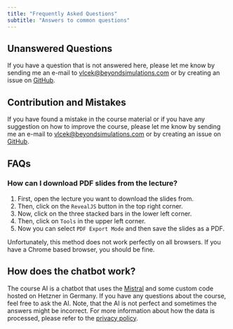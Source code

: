 ```yaml
---
title: "Frequently Asked Questions"
subtitle: "Answers to common questions"
---
```

## Unanswered Questions
If you have a question that is not answered here, please let me know by sending me an e-mail to [vlcek@beyondsimulations.com](mailto:vlcek@beyondsimulations.com?subject=ProgrammingPythonKLU25) or by creating an issue on [GitHub](https://github.com/beyondsimulations/Introduction-to-Python/issues).

## Contribution and Mistakes
If you have found a mistake in the course material or if you have any suggestion on how to improve the course, please let me know by sending me an e-mail to [vlcek@beyondsimulations.com](mailto:vlcek@beyondsimulations.com?subject=ProgrammingPythonKLU25Mistake) or by creating an issue on [GitHub](https://github.com/beyondsimulations/Introduction-to-Python/issues).

## FAQs

### How can I download PDF slides from the lecture?

1. First, open the lecture you want to download the slides from.
2. Then, click on the `RevealJS` button in the top right corner.
3. Now, click on the three stacked bars in the lower left corner.
4. Then, click on `Tools` in the upper left corner.
5. Now you can select `PDF Export Mode` and then save the slides as a PDF.

::: {.callout-note}
Unfortunately, this method does not work perfectly on all browsers. If you have a Chrome based browser, you should be fine.
:::

## How does the chatbot work?

The course AI is a chatbot that uses the [Mistral](https://mistral.ai) and some custom code hosted on Hetzner in Germany. If you have any questions about the course, feel free to ask the AI. Note, that the AI is not perfect and sometimes the answers might be incorrect. For more information about how the data is processed, please refer to the [privacy policy](privacy.qmd).
